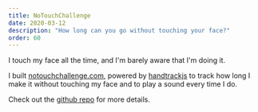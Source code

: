 ```yaml
---
title: NoTouchChallenge
date: 2020-03-12
description: "How long can you go without touching your face?"
order: 60
---
```


I touch my face all the time, and I'm barely aware that I'm doing it.

I built [notouchchallenge.com](https://web.archive.org/web/20200313040615/https://notouchchallenge.com/), powered by [handtrackjs](https://github.com/victordibia/handtrack.js/) to track how long I make it without touching my face and to play a sound every time I do.

Check out the [github repo](https://github.com/vedran/notouchchallenge.com) for more details.
